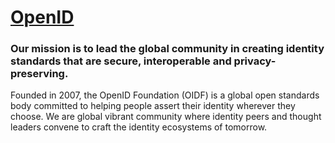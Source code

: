 # [OpenID](https://openid.net/)

### Our mission is to lead the global community in creating identity standards that are secure, interoperable and privacy-preserving.

Founded in 2007, the OpenID Foundation (OIDF) is a global open standards body committed to helping people assert their identity wherever they choose. We are global vibrant community where identity peers and thought leaders convene to craft the identity ecosystems of tomorrow.